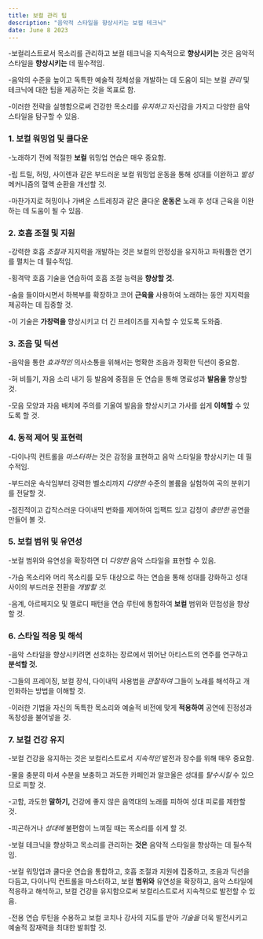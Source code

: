 ```yaml
---
title: 보컬 관리 팁
description: "음악적 스타일을 향상시키는 보컬 테크닉"
date: June 8 2023
---
```


-보컬리스트로서 목소리를 관리하고 보컬 테크닉을 지속적으로 **향상시키는** 것은 음악적 스타일을 **향상시키는** 데 필수적임. 



-음악의 수준을 높이고 독특한 예술적 정체성을 개발하는 데 도움이 되는 보컬 _관리_ 및 테크닉에 대한 팁을 제공하는 것을 목표로 함. 



-이러한 전략을 실행함으로써 건강한 목소리를 _유지하고_ 자신감을 가지고 다양한 음악 스타일을 탐구할 수 있음.

### 1. 보컬 워밍업 및 쿨다운
-노래하기 전에 적절한 **보컬** 워밍업 연습은 매우 중요함. 


-립 트릴, 허밍, 사이렌과 같은 부드러운 보컬 워밍업 운동을 통해 성대를 이완하고 _발성_ 메커니즘의 혈액 순환을 개선할 것. 


-마찬가지로 허밍이나 가벼운 스트레칭과 같은 쿨다운 **운동은** 노래 후 성대 근육을 이완하는 데 도움이 될 수 있음.

### 2. 호흡 조절 및 지원
-강력한 호흡 _조절과_ 지지력을 개발하는 것은 보컬의 안정성을 유지하고 파워풀한 연기를 펼치는 데 필수적임. 


-횡격막 호흡 기술을 연습하여 호흡 조절 능력을 **향상할 것.** 

-숨을 들이마시면서 하복부를 확장하고 코어 **근육을** 사용하여 노래하는 동안 지지력을 제공하는 데 집중할 것. 


-이 기술은 **가창력을** 향상시키고 더 긴 프레이즈를 지속할 수 있도록 도와줌.

### 3. 조음 및 딕션
-음악을 통한 _효과적인_ 의사소통을 위해서는 명확한 조음과 정확한 딕션이 중요함. 


-혀 비틀기, 자음 소리 내기 등 발음에 중점을 둔 연습을 통해 명료성과 **발음을** 향상할 것. 


-모음 모양과 자음 배치에 주의를 기울여 발음을 향상시키고 가사를 쉽게 **이해할** 수 있도록 할 것.

### 4. 동적 제어 및 표현력
-다이나믹 컨트롤을 _마스터하는_ 것은 감정을 표현하고 음악 스타일을 향상시키는 데 필수적임. 


-부드러운 속삭임부터 강력한 벨소리까지 _다양한_ 수준의 볼륨을 실험하여 곡의 분위기를 전달할 것. 


-점진적이고 갑작스러운 다이내믹 변화를 제어하여 임팩트 있고 감정이 _충만한_ 공연을 만들어 볼 것.

### 5. 보컬 범위 및 유연성
-보컬 범위와 유연성을 확장하면 더 _다양한_ 음악 스타일을 표현할 수 있음. 


-가슴 목소리와 머리 목소리를 모두 대상으로 하는 연습을 통해 성대를 강화하고 성대 사이의 부드러운 전환을 _개발할 것._ 

-음계, 아르페지오 및 멜로디 패턴을 연습 루틴에 통합하여 **보컬** 범위와 민첩성을 향상할 것.

### 6. 스타일 적응 및 해석
-음악 스타일을 향상시키려면 선호하는 장르에서 뛰어난 아티스트의 연주를 연구하고 **분석할 것.** 

-그들의 프레이징, 보컬 장식, 다이내믹 사용법을 _관찰하여_ 그들이 노래를 해석하고 개인화하는 방법을 이해할 것. 


-이러한 기법을 자신의 독특한 목소리와 예술적 비전에 맞게 **적용하여** 공연에 진정성과 독창성을 불어넣을 것.

### 7. 보컬 건강 유지
-보컬 건강을 유지하는 것은 보컬리스트로서 _지속적인_ 발전과 장수를 위해 매우 중요함. 


-물을 충분히 마셔 수분을 보충하고 과도한 카페인과 알코올은 성대를 _탈수시킬_ 수 있으므로 피할 것. 


-고함, 과도한 **말하기,** 건강에 좋지 않은 음역대의 노래를 피하여 성대 피로를 제한할 것. 


-피곤하거나 _성대에_ 불편함이 느껴질 때는 목소리를 쉬게 할 것.

-보컬 테크닉을 향상하고 목소리를 관리하는 **것은** 음악적 스타일을 향상하는 데 필수적임. 


-보컬 워밍업과 쿨다운 연습을 통합하고, 호흡 조절과 지원에 집중하고, 조음과 딕션을 다듬고, 다이나믹 컨트롤을 마스터하고, 보컬 **범위와** 유연성을 확장하고, 음악 스타일에 적응하고 해석하고, 보컬 건강을 유지함으로써 보컬리스트로서 지속적으로 발전할 수 있음. 


-전용 연습 루틴을 수용하고 보컬 코치나 강사의 지도를 받아 _기술을_ 더욱 발전시키고 예술적 잠재력을 최대한 발휘할 것.